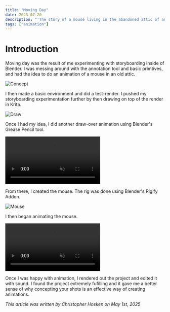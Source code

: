 ```yaml
---
title: "Moving Day"
date: 2023-07-20
description: "'The story of a mouse living in the abandoned attic of an old house.'"
tags: ["animation"]
---
```


# Introduction

Moving day was the result of me experimenting with storyboarding inside of Blender. 
I was messing around with the annotation tool and basic primtives, and had the idea to do an animation of a mouse in an old attic.

![Concept](/blog/movingday/sketch.jpg)

I then made a basic environment and did a test-render. I pushed my storyboarding experimentation further by then drawing on top of the render in Krita.

![Draw](/blog/movingday/paint.jpg)

Once I had my idea, I did another draw-over animation using Blender's Grease Pencil tool.

<div class="video-container">
    <video controls muted>
    <source src="/blog/movingday/0-concept.mp4" type="video/mp4"/>
    </video>
</div>

From there, I created the mouse. The rig was done using Blender's Rigify Addon.

![Mouse](/blog/movingday/rig.PNG)

I then began animating the mouse.

<div class="video-container">
    <video controls muted>
    <source src="/blog/movingday/6-polish.mp4" type="video/mp4"/>
    </video>
</div>

Once I was happy with animation, I rendered out the project and edited it with sound. I found the project extremely fufilling and it gave me a better sense of why concepting your shots is an effective way of creating animations.

*This article was written by Christopher Hosken on May 1st, 2025*